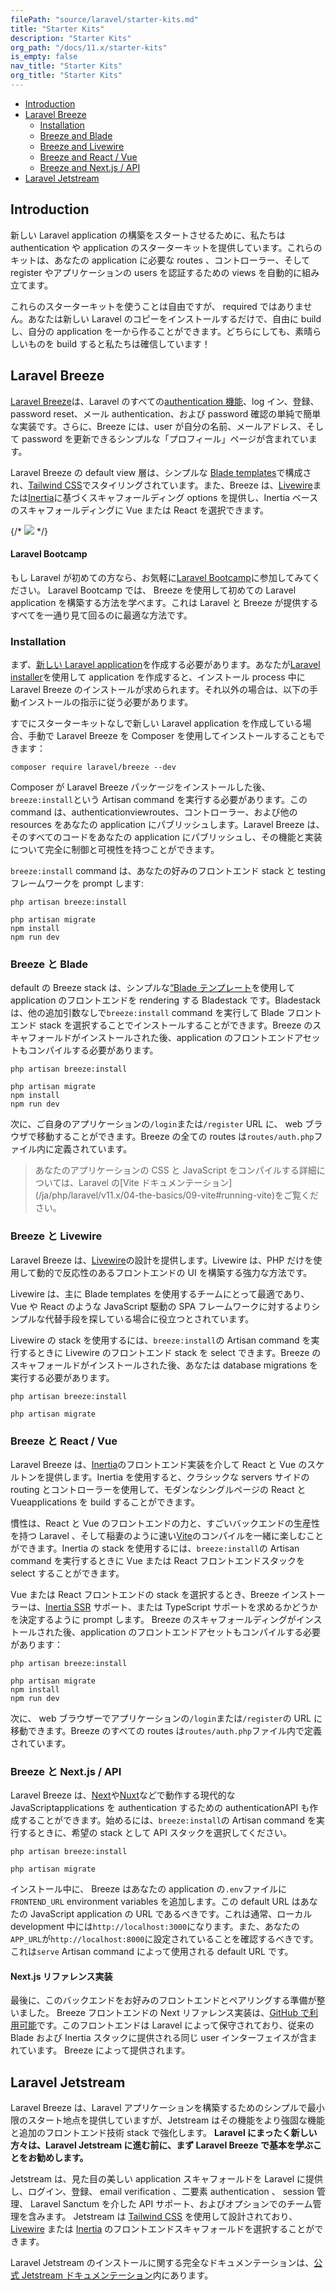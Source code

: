 ```yaml
---
filePath: "source/laravel/starter-kits.md"
title: "Starter Kits"
description: "Starter Kits"
org_path: "/docs/11.x/starter-kits"
is_empty: false
nav_title: "Starter Kits"
org_title: "Starter Kits"
---
```


<InPageIndex>

- [Introduction](#introduction)
- [Laravel Breeze](#laravel-breeze)
  - [Installation](#laravel-breeze-installation)
  - [Breeze and Blade](#breeze-and-blade)
  - [Breeze and Livewire](#breeze-and-livewire)
  - [Breeze and React / Vue](#breeze-and-inertia)
  - [Breeze and Next.js / API](#breeze-and-next)
- [Laravel Jetstream](#laravel-jetstream)

</InPageIndex>

<a name="introduction"></a>

## Introduction

新しい Laravel application の構築をスタートさせるために、私たちは authentication や application のスターターキットを提供しています。これらのキットは、あなたの application に必要な routes 、コントローラー、そして register やアプリケーションの users を認証するための views を自動的に組み立てます。

これらのスターターキットを使うことは自由ですが、 required ではありません。あなたは新しい Laravel のコピーをインストールするだけで、自由に build し、自分の application を一から作ることができます。どちらにしても、素晴らしいものを build すると私たちは確信しています！

<a name="laravel-breeze"></a>

## Laravel Breeze

[Laravel Breeze](https://github.com/laravel/breeze)は、Laravel のすべての[authentication 機能](/ja/php/laravel/v11.x/06-security/authentication)、log イン、登録、password reset、メール authentication、および password 確認の単純で簡単な実装です。さらに、Breeze には、user が自分の名前、メールアドレス、そして password を更新できるシンプルな「プロフィール」ページが含まれています。

Laravel Breeze の default view 層は、シンプルな [Blade templates](/ja/php/laravel/v11.x/04-the-basics/08-blade)で構成され、[Tailwind CSS](https://tailwindcss.com)でスタイリングされています。また、Breeze は、[Livewire](https://livewire.laravel.com)または[Inertia](https://inertiajs.com)に基づくスキャフォールディング options を提供し、Inertia ベースのスキャフォールディングに Vue または React を選択できます。

{/* <img src="/images/php/laravel/v11.x/img/docs/breeze-register.png" /> */}

#### Laravel Bootcamp

もし Laravel が初めての方なら、お気軽に[Laravel Bootcamp](https://bootcamp.laravel.com)に参加してみてください。 Laravel Bootcamp では、 Breeze を使用して初めての Laravel application を構築する方法を学べます。これは Laravel と Breeze が提供するすべてを一通り見て回るのに最適な方法です。

<a name="laravel-breeze-installation"></a>

### Installation

まず、[新しい Laravel application](/ja/php/laravel/v11.x/02-getting-started/01-installation)を作成する必要があります。あなたが[Laravel installer](/ja/php/laravel/v11.x/02-getting-started/01-installation#creating-a-laravel-project)を使用して application を作成すると、インストール process 中に Laravel Breeze のインストールが求められます。それ以外の場合は、以下の手動インストールの指示に従う必要があります。

すでにスターターキットなしで新しい Laravel application を作成している場合、手動で Laravel Breeze を Composer を使用してインストールすることもできます：

```shell
composer require laravel/breeze --dev
```

Composer が Laravel Breeze パッケージをインストールした後、`breeze:install`という Artisan command を実行する必要があります。この command は、authenticationviewroutes、コントローラー、および他の resources をあなたの application にパブリッシュします。Laravel Breeze は、そのすべてのコードをあなたの application にパブリッシュし、その機能と実装について完全に制御と可視性を持つことができます。

`breeze:install` command は、あなたの好みのフロントエンド stack と testing フレームワークを prompt します:

```shell
php artisan breeze:install

php artisan migrate
npm install
npm run dev
```

<a name="breeze-and-blade"></a>

### Breeze と Blade

default の Breeze stack は、シンプルな[“Blade テンプレート](/ja/php/laravel/v11.x/04-the-basics/08-blade)を使用して application のフロントエンドを rendering する Bladestack です。Bladestack は、他の追加引数なしで`breeze:install` command を実行して Blade フロントエンド stack を選択することでインストールすることができます。Breeze のスキャフォールドがインストールされた後、application のフロントエンドアセットもコンパイルする必要があります。

```shell
php artisan breeze:install

php artisan migrate
npm install
npm run dev
```

次に、ご自身のアプリケーションの`/login`または`/register` URL に、 web ブラウザで移動することができます。Breeze の全ての routes は`routes/auth.php`ファイル内に定義されています。

> <LaravelNote type="note" />
> あなたのアプリケーションの CSS と JavaScript をコンパイルする詳細については、Laravel
> の[Vite ドキュメンテーション](/ja/php/laravel/v11.x/04-the-basics/09-vite#running-vite)をご覧ください。

<a name="breeze-and-livewire"></a>

### Breeze と Livewire

Laravel Breeze は、[Livewire](https://livewire.laravel.com)の設計を提供します。Livewire は、PHP だけを使用して動的で反応性のあるフロントエンドの UI を構築する強力な方法です。

Livewire は、主に Blade templates を使用するチームにとって最適であり、Vue や React のような JavaScript 駆動の SPA フレームワークに対するよりシンプルな代替手段を探している場合に役立つとされています。

Livewire の stack を使用するには、`breeze:install`の Artisan command を実行するときに Livewire のフロントエンド stack を select できます。Breeze のスキャフォールドがインストールされた後、あなたは database migrations を実行する必要があります。

```shell
php artisan breeze:install

php artisan migrate
```

<a name="breeze-and-inertia"></a>

### Breeze と React / Vue

Laravel Breeze は、[Inertia](https://inertiajs.com)のフロントエンド実装を介して React と Vue のスケルトンを提供します。Inertia を使用すると、クラシックな servers サイドの routing とコントローラーを使用して、モダンなシングルページの React と Vueapplications を build することができます。

慣性は、React と Vue のフロントエンドの力と、すごいバックエンドの生産性を持つ Laravel 、そして稲妻のように速い[Vite](https://vitejs.dev)のコンパイルを一緒に楽しむことができます。Inertia の stack を使用するには、`breeze:install`の Artisan command を実行するときに Vue または React フロントエンドスタックを select することができます。

Vue または React フロントエンドの stack を選択するとき、Breeze インストーラーは、[Inertia SSR](https://inertiajs.com/server-side-rendering) サポート、または TypeScript サポートを求めるかどうかを決定するように prompt します。 Breeze のスキャフォールディングがインストールされた後、application のフロントエンドアセットもコンパイルする必要があります：

```shell
php artisan breeze:install

php artisan migrate
npm install
npm run dev
```

次に、 web ブラウザーでアプリケーションの`/login`または`/register`の URL に移動できます。Breeze のすべての routes は`routes/auth.php`ファイル内で定義されています。

<a name="breeze-and-next"></a>

### Breeze と Next.js / API

Laravel Breeze は、[Next](https://nextjs.org)や[Nuxt](https://nuxt.com)などで動作する現代的な JavaScriptapplications を authentication するための authenticationAPI も作成することができます。始めるには、`breeze:install`の Artisan command を実行するときに、希望の stack として API スタックを選択してください。

```shell
php artisan breeze:install

php artisan migrate
```

インストール中に、 Breeze はあなたの application の`.env`ファイルに`FRONTEND_URL` environment variables を追加します。この default URL はあなたの JavaScript application の URL であるべきです。これは通常、ローカル development 中には`http://localhost:3000`になります。また、あなたの`APP_URL`が`http://localhost:8000`に設定されていることを確認するべきです。これは`serve` Artisan command によって使用される default URL です。

<a name="next-reference-implementation"></a>

#### Next.js リファレンス実装

最後に、このバックエンドをお好みのフロントエンドとペアリングする準備が整いました。 Breeze フロントエンドの Next リファレンス実装は、[GitHub で利用可能](https://github.com/laravel/breeze-next)です。このフロントエンドは Laravel によって保守されており、従来の Blade および Inertia スタックに提供される同じ user インターフェイスが含まれています。 Breeze によって提供されます。

<a name="laravel-jetstream"></a>

## Laravel Jetstream

Laravel Breeze は、Laravel アプリケーションを構築するためのシンプルで最小限のスタート地点を提供していますが、Jetstream はその機能をより強固な機能と追加のフロントエンド技術 stack で強化します。 **Laravel にまったく新しい方々は、Laravel Jetstream に進む前に、まず Laravel Breeze で基本を学ぶことをお勧めします。**

Jetstream は、見た目の美しい application スキャフォールドを Laravel に提供し、ログイン、登録、 email verification 、二要素 authentication 、 session 管理、 Laravel Sanctum を介した API サポート、およびオプションでのチーム管理を含みます。 Jetstream は [Tailwind CSS](https://tailwindcss.com) を使用して設計されており、[Livewire](https://livewire.laravel.com) または [Inertia](https://inertiajs.com) のフロントエンドスキャフォールドを選択することができます。

Laravel Jetstream のインストールに関する完全なドキュメンテーションは、[公式 Jetstream ドキュメンテーション](https://jetstream.laravel.com)内にあります。

